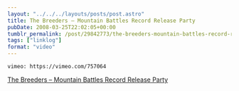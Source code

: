 ```yaml
---
layout: "../../../layouts/posts/post.astro"
title: The Breeders – Mountain Battles Record Release Party
pubDate: 2008-03-25T22:02:05+00:00
tumblr_permalink: /post/29842773/the-breeders-mountain-battles-record-release
tags: ["linklog"]
format: "video"
---
```


`vimeo: https://vimeo.com/757064`

[The Breeders &#8211; Mountain Battles Record Release Party][1]

[1]: https://vimeo.com/757064
